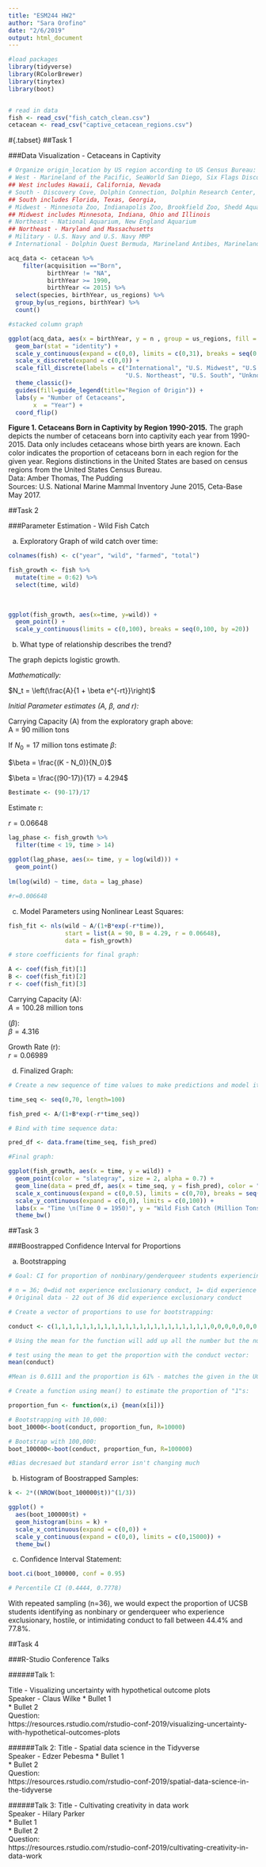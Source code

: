 ```yaml
---
title: "ESM244 HW2"
author: "Sara Orofino"
date: "2/6/2019"
output: html_document
---
```


```r

#load packages
library(tidyverse)
library(RColorBrewer)
library(tinytex)
library(boot)


# read in data 
fish <- read_csv("fish_catch_clean.csv")
cetacean <- read_csv("captive_cetacean_regions.csv")
```


#{.tabset}
##Task 1

###Data Visualization - Cetaceans in Captivity

```r

# Organize origin_location by US region according to US Census Bureau:
# West - Marineland of the Pacific, SeaWorld San Diego, Six Flags Discovery Kingdom, Dolphin Experience, Dolphin Quest Hawaii, Kahala Hilton Oahu, Sea Life Park, Mirage Dolphin Habitat
## West includes Hawaii, California, Nevada
# South - Discovery Cove, Dolphin Connection, Dolphin Research Center, Dolphin Plus Bayside, Dolphin Plus Oceanside, Gulf Wolrd Marine Park, Gulfarium, Marineland Florida, Miami Sequarium, Theater of the Sea, SeaWorld San Antonio, Georgia Aquarium,  
## South includes Florida, Texas, Georgia, 
# Midwest - Minnesota Zoo, Indianapolis Zoo, Brookfield Zoo, Shedd Aquarium, SeaWorld of Ohio, SeaWorld Aurora 
## Midwest includes Minnesota, Indiana, Ohio and Illinois 
# Northeast - National Aquarium, New England Aquarium 
## Northeast - Maryland and Massachusetts 
# Military - U.S. Navy and U.S. Navy MMP 
# International - Dolphin Quest Bermuda, Marineland Antibes, Marineland Canada, Sealand of the Pacific

acq_data <- cetacean %>% 
    filter(acquisition =="Born",
           birthYear != "NA",
           birthYear >= 1990,
           birthYear <= 2015) %>% 
  select(species, birthYear, us_regions) %>% 
  group_by(us_regions, birthYear) %>% 
  count() 

```


```r
#stacked column graph 

ggplot(acq_data, aes(x = birthYear, y = n , group = us_regions, fill = us_regions))+
  geom_bar(stat = "identity") + 
  scale_y_continuous(expand = c(0,0), limits = c(0,31), breaks = seq(0,30, by = 5)) + 
  scale_x_discrete(expand = c(0,0)) + 
  scale_fill_discrete(labels = c("International", "U.S. Midwest", "U.S. Military",
                                 "U.S. Northeast", "U.S. South", "Unknown", "U.S. West")) +
  theme_classic()+
  guides(fill=guide_legend(title="Region of Origin")) +
  labs(y = "Number of Cetaceans",
       x  = "Year") + 
  coord_flip()

```

**Figure 1. Cetaceans Born in Captivity by Region 1990-2015.** The graph depicts the number of cetaceans born into captivity each year from 1990-2015. Data only includes cetaceans whose birth years are known. Each color indicates the proportion of cetaceans born in each region for the given year. Regions distinctions in the United States are based on census regions from the United States Census Bureau.  
Data: Amber Thomas, The Pudding  
Sources: U.S. National Marine Mammal Inventory June 2015, Ceta-Base May 2017. 



##Task 2 

###Parameter Estimation - Wild Fish Catch 

a. Exploratory Graph of wild catch over time:
  
```r

colnames(fish) <- c("year", "wild", "farmed", "total") 

fish_growth <- fish %>% 
  mutate(time = 0:62) %>% 
  select(time, wild)
  
  
  
ggplot(fish_growth, aes(x=time, y=wild)) +
  geom_point() + 
  scale_y_continuous(limits = c(0,100), breaks = seq(0,100, by =20))


```

b. What type of relationship describes the trend?  

The graph depicts logistic growth.  

*Mathematically:*    

$N_t = \left(\frac{A}{1 + \beta e^{-rt}}\right)$  
  
    
*Initial Parameter estimates (A, $\beta$, and r):*  
  

Carrying Capacity (A) from the exploratory graph above:  
A = 90 million tons

If $N_0 = 17$ million tons estimate $\beta$:  
  
$\beta = \frac{(K - N_0)}{N_0}$   
  
$\beta = \frac{(90-17)}{17} = 4.294$  

```r

Bestimate <- (90-17)/17
```

Estimate r:

$r = 0.06648$   

```r

lag_phase <- fish_growth %>% 
  filter(time < 19, time > 14)
  
ggplot(lag_phase, aes(x= time, y = log(wild))) +
  geom_point()
  
lm(log(wild) ~ time, data = lag_phase)

#r=0.006648
```

c. Model Parameters using Nonlinear Least Squares:   

```r

fish_fit <- nls(wild ~ A/(1+B*exp(-r*time)),
                start = list(A = 90, B = 4.29, r = 0.06648),
                data = fish_growth)

# store coefficients for final graph:

A <- coef(fish_fit)[1]
B <- coef(fish_fit)[2]
r <- coef(fish_fit)[3]
```
Carrying Capacity (A):  
$A = 100.28$ million tons   

($\beta$):  
$\beta =  4.316$   

Growth Rate (r):  
$r = 0.06989$    

d. Finalized Graph:  
  
```r

# Create a new sequence of time values to make predictions and model it: 

time_seq <- seq(0,70, length=100) 

fish_pred <- A/(1+B*exp(-r*time_seq))

# Bind with time sequence data:

pred_df <- data.frame(time_seq, fish_pred)

#Final graph: 

ggplot(fish_growth, aes(x = time, y = wild)) +
  geom_point(color = "slategray", size = 2, alpha = 0.7) +
  geom_line(data = pred_df, aes(x = time_seq, y = fish_pred), color = "midnightblue", size = 1) + 
  scale_x_continuous(expand = c(0,0.5), limits = c(0,70), breaks = seq(0,70, by = 10)) +
  scale_y_continuous(expand = c(0,0), limits = c(0,100)) +
  labs(x = "Time \n(Time 0 = 1950)", y = "Wild Fish Catch (Million Tons)") +
  theme_bw() 

```

##Task 3 

###Boostrapped Confidence Interval for Proportions 

a. Bootstrapping

```r

# Goal: CI for proportion of nonbinary/genderqueer students experiencing exclusionary conduct

# n = 36; 0=did not experience exclusionary conduct, 1= did experience exclusionary conduct 
# Original data - 22 out of 36 did experience exclusionary conduct 

# Create a vector of proportions to use for bootstrapping: 

conduct <- c(1,1,1,1,1,1,1,1,1,1,1,1,1,1,1,1,1,1,1,1,1,1,0,0,0,0,0,0,0,0,0,0,0,0,0,0)

# Using the mean for the function will add up all the number but the number given will be the same as the number of 1s in the set; dividing by the total 36 will give the proportion of 1s

# test using the mean to get the proportion with the conduct vector:
mean(conduct)

#Mean is 0.6111 and the proportion is 61% - matches the given in the UCSB dataset

# Create a function using mean() to estimate the proportion of "1"s:

proportion_fun <- function(x,i) {mean(x[i])}

# Bootstrapping with 10,000:
boot_10000<-boot(conduct, proportion_fun, R=10000)

# Bootstrap with 100,000:
boot_100000<-boot(conduct, proportion_fun, R=100000)

#Bias decresaed but standard error isn't changing much


```

b. Histogram of Boostrapped Samples:

```r
k <- 2*((NROW(boot_100000$t))^(1/3))

ggplot() +
  aes(boot_100000$t) +
  geom_histogram(bins = k) +
  scale_x_continuous(expand = c(0,0)) +
  scale_y_continuous(expand = c(0,0), limits = c(0,15000)) +
  theme_bw()

```

c. Confidence Interval Statement:  

```r

boot.ci(boot_100000, conf = 0.95)

# Percentile CI (0.4444, 0.7778)
```


With repeated sampling (n=36), we would expect the proportion of UCSB students identifying as nonbinary or genderqueer who experience exclusionary, hostile, or intimidating conduct to fall between 44.4% and 77.8%.   

##Task 4

###R-Studio Conference Talks 


######Talk 1:  

Title - Visualizing uncertainty with hypothetical outcome plots   
Speaker - Claus Wilke 
* Bullet 1  
* Bullet 2  
Question:  
https://resources.rstudio.com/rstudio-conf-2019/visualizing-uncertainty-with-hypothetical-outcomes-plots 

######Talk 2:
Title -  Spatial data science in the Tidyverse  
Speaker - Edzer Pebesma 
* Bullet 1  
* Bullet 2   
Question:  
https://resources.rstudio.com/rstudio-conf-2019/spatial-data-science-in-the-tidyverse 


######Talk 3:
Title - Cultivating creativity in data work   
Speaker - Hilary Parker  
* Bullet 1  
* Bullet 2  
Question:  
https://resources.rstudio.com/rstudio-conf-2019/cultivating-creativity-in-data-work 